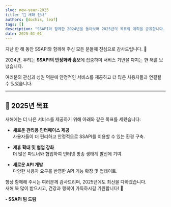 ```yaml
---
slug: new-year-2025
title: "🎉 새해 인사"
authors: [dochis, leaf]
tags: []
description: "SSAPI와 함께한 2024년을 돌아보며 2025년의 목표와 계획을 공유합니다."
date: 2025-01-01
---
```


지난 한 해 동안 SSAPI와 함께해 주신 모든 분들께 진심으로 감사드립니다. 🙏

2024년, 우리는 **SSAPI의 안정화와 홍보**에 집중하며 서비스 기반을 다지는 한 해를 보냈습니다.

여러분의 관심과 성원 덕분에 안정적인 서비스를 제공하고 더 많은 사용자들과 연결될 수 있었습니다.

---

## <!--truncate-->

## 🚀 2025년 목표

새해에는 더 나은 서비스를 제공하기 위해 아래와 같은 목표를 세웠습니다:

- **새로운 관리용 인터페이스 제공**  
  사용자들이 더 편리하고 안정적으로 SSAPI를 이용할 수 있는 환경 구축.

- **제휴 확대 및 협업 강화**  
  더 많은 파트너와 협업하여 인터넷 방송 생태계 발전에 기여.

- **새로운 API 개발**  
  다양한 사용자 요구를 반영한 API 기능 확장 및 업데이트.

항상 함께해 주시는 여러분께 감사드리며, 2025년에도 최선을 다하겠습니다.  
새해 복 많이 받으시고, 건강과 행복이 가득하시길 기원합니다! 🎊

**- SSAPI 팀 드림**
